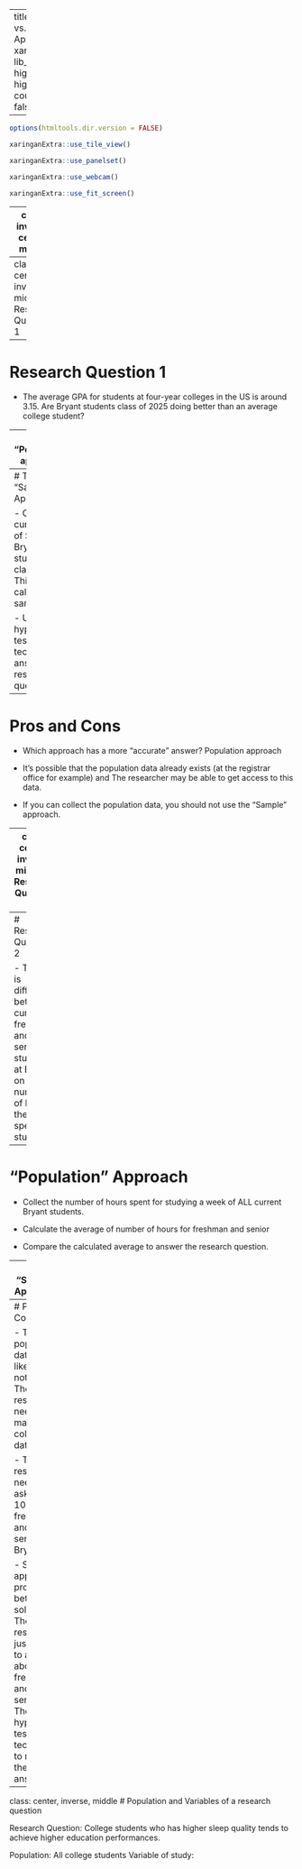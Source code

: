 
---
title: "Sample vs. Population Approach"
output:
  xaringan::moon_reader:
    lib_dir: libs
    nature:
      highlightStyle: github
      highlightLines: true
      countIncrementalSlides: false
   

---

```r
options(htmltools.dir.version = FALSE)
```

```r
xaringanExtra::use_tile_view()
```


```r
xaringanExtra::use_panelset()
```

```r
xaringanExtra::use_webcam()
```

```r
xaringanExtra::use_fit_screen()
```

---
class: inverse, center, middle

# Research Questions

We have a research question and we want to find data to answer it. 

---
class: center, inverse, middle
# Research Question 1

---
# Research Question 1

- The average GPA for students at four-year colleges in the US is around 3.15. Are Bryant students class of 2025 doing better than an average college student?

---
# The "Population" approach: 

- Collect the current GPA of ALL Bryant students class 2025. This data is called population data. 

- Calculate the average of the collected GPA. 

- Compare the calculated average with 3.15 to answer the research question. 

---
# The "Sample" Approach: 

- Collect the current GPA of SOME Bryant students class 2025. This data is called sample data.  

- Use hypothesis testing technique to answer the research question

---
# Pros and Cons

- Which approach has a more "accurate" answer? Population approach

- It's possible that the population data already exists (at the registrar office for example) and The researcher may be able to get access to this data. 

- If you can collect the population data, you should not use the "Sample" approach. 

---
class: center, inverse, middle
# Research Question 2

---
# Research Question 2

- There is different between current freshman and senior students at Bryant on the number of hours they spend to study. 

---
# "Population" Approach 

- Collect the number of hours spent for studying a week of ALL current Bryant students. 

- Calculate the average of number of hours for freshman and senior 

- Compare the calculated average to answer the research question. 

---
# "Sample" Approach: 

- Collect the current GPA of SOME Bryant students class 2025. This data is called sample data.  

- Use hypothesis testing technique to answer the research question

---
# Pros and Cons

- The population data very likely do not exist.  The researcher needs to manually collect the data  

- The researcher needs to ask about 1000 freshmen and 1000 seniors at Bryant. 

- Sample approach provide a better solution:  The researcher just needs to ask about 30 freshmen and 30 seniors. Then use hypothesis testing technique to reach the answer.  

---
class: center, inverse, middle
# Population and Variables of a research question

Research Question: College students who has higher sleep quality tends to achieve higher education performances. 

Population: All college students 
Variable of study: 

